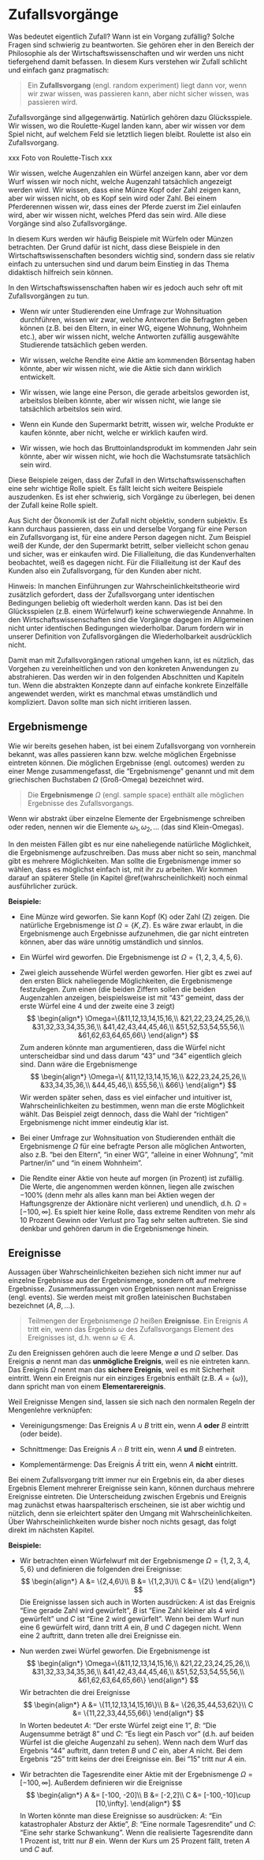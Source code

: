 # Zufallsvorgänge {#zufall}

Was bedeutet eigentlich Zufall? Wann ist ein Vorgang zufällig?
Solche Fragen sind schwierig zu beantworten. Sie gehören eher in den
Bereich der Philosophie als der Wirtschaftswissenschaften und
wir werden uns nicht tiefergehend damit befassen. In diesem Kurs verstehen wir 
Zufall schlicht und einfach ganz pragmatisch: 

> Ein **Zufallsvorgang** (engl. random experiment) liegt dann vor, wenn wir
> zwar wissen, was passieren kann, aber nicht sicher wissen, was passieren 
> wird.

Zufallsvorgänge sind allgegenwärtig. Natürlich gehören dazu Glücksspiele.
Wir wissen, wo die Roulette-Kugel landen kann, aber wir wissen vor dem
Spiel nicht, auf welchem Feld sie letztlich liegen bleibt. Roulette ist
also ein Zufallsvorgang. 

xxx Foto von Roulette-Tisch xxx

Wir wissen, welche Augenzahlen ein Würfel anzeigen
kann, aber vor dem Wurf wissen wir noch nicht, welche Augenzahl tatsächlich
angezeigt werden wird. Wir wissen, dass eine Münze Kopf oder Zahl zeigen
kann, aber wir wissen nicht, ob es Kopf sein wird oder Zahl. Bei einem
Pferderennen wissen wir, dass eines der Pferde zuerst im Ziel einlaufen
wird, aber wir wissen nicht, welches Pferd das sein wird. Alle diese
Vorgänge sind also Zufallsvorgänge. 

In diesem Kurs werden wir häufig Beispiele mit Würfeln oder Münzen 
betrachten. Der Grund dafür ist nicht, dass diese Beispiele in den
Wirtschaftswissenschaften besonders wichtig sind, sondern dass sie 
relativ einfach zu untersuchen sind und darum beim Einstieg in das
Thema didaktisch hilfreich sein können. 

In den Wirtschaftswissenschaften haben wir es jedoch auch sehr oft
mit Zufallsvorgängen zu tun. 

- Wenn wir unter Studierenden eine Umfrage zur Wohnsituation durchführen, 
wissen wir zwar, welche Antworten die Befragten geben können
(z.B. bei den Eltern, in einer WG, eigene Wohnung, Wohnheim etc.), 
aber wir wissen nicht, welche Antworten zufällig ausgewählte 
Studierende tatsächlich geben werden. 

- Wir wissen, welche Rendite eine Aktie am kommenden Börsentag haben
könnte, aber wir wissen nicht, wie die Aktie sich dann wirklich
entwickelt.

- Wir wissen, wie lange eine Person, die gerade arbeitslos geworden ist,
arbeitslos bleiben könnte, aber wir wissen nicht, wie lange sie
tatsächlich arbeitslos sein wird.

- Wenn ein Kunde den Supermarkt betritt, wissen wir, welche Produkte
er kaufen könnte, aber nicht, welche er wirklich kaufen wird.

- Wir wissen, wie hoch das Bruttoinlandsprodukt im kommenden Jahr sein
könnte, aber wir wissen nicht, wie hoch die Wachstumsrate tatsächlich
sein wird.

Diese Beispiele zeigen, dass der Zufall in den Wirtschaftswissenschaften
eine sehr wichtige Rolle spielt. Es fällt leicht sich weitere Beispiele
auszudenken. Es ist eher schwierig, sich Vorgänge zu überlegen, bei
denen der Zufall keine Rolle spielt. 

Aus Sicht der Ökonomik ist der Zufall nicht objektiv, sondern subjektiv.
Es kann durchaus passieren, dass ein und derselbe Vorgang für eine
Person ein Zufallsvorgang ist, für eine andere Person dagegen nicht.
Zum Beispiel weiß der Kunde, der den Supermarkt betritt, selber vielleicht
schon genau und sicher, was er einkaufen wird. Die Filialleitung, die das
Kundenverhalten beobachtet, weiß es dagegen nicht. Für die Filialleitung ist
der Kauf des Kunden also ein Zufallsvorgang, für den Kunden aber nicht.

Hinweis: In manchen Einführungen zur Wahrscheinlichkeitstheorie wird 
zusätzlich gefordert, dass der Zufallsvorgang unter identischen Bedingungen
beliebig oft wiederholt werden kann. Das ist bei den Glücksspielen
(z.B. einem Würfelwurf) keine schwerwiegende Annahme. In den 
Wirtschaftswissenschaften sind die Vorgänge dagegen im Allgemeinen
nicht unter identischen Bedingungen wiederholbar. Darum fordern wir
in unserer Definition von Zufallsvorgängen die Wiederholbarkeit
ausdrücklich nicht.

Damit man mit Zufallsvorgängen rational umgehen kann, ist es nützlich,
das Vorgehen zu vereinheitlichen und von den konkreten Anwendungen
zu abstrahieren. Das werden wir in den folgenden Abschnitten und Kapiteln
tun. Wenn die abstrakten Konzepte dann auf einfache konkrete Einzelfälle
angewendet werden, wirkt es manchmal etwas umständlich und kompliziert. 
Davon sollte man sich nicht irritieren lassen.

## Ergebnismenge

Wie wir bereits gesehen haben, ist bei einem Zufallsvorgang von vornherein
bekannt, was alles passieren kann bzw. welche möglichen Ergebnisse
eintreten können. Die möglichen Ergebnisse (engl. outcomes) werden zu einer 
Menge zusammengefasst, die "Ergebnismenge" genannt und mit dem
griechischen Buchstaben $\Omega$ (Groß-Omega) bezeichnet wird.

> Die **Ergebnismenge** $\Omega$ (engl. sample space) enthält alle möglichen 
> Ergebnisse des Zufallsvorgangs.

Wenn wir abstrakt über einzelne Elemente der Ergebnismenge schreiben oder
reden, nennen wir die Elemente $\omega_1, \omega_2, \ldots$ (das sind 
Klein-Omegas).

In den meisten Fällen gibt es nur eine naheliegende natürliche Möglichkeit, die
Ergebnismenge aufzuschreiben. Das muss aber nicht so sein, manchmal gibt
es mehrere Möglichkeiten. Man sollte die Ergebnismenge immer so wählen,
dass es möglichst einfach ist, mit ihr zu arbeiten. Wir kommen darauf
an späterer Stelle (in Kapitel \@ref(wahrscheinlichkeit) noch einmal 
ausführlicher zurück.

**Beispiele:**

- Eine Münze wird geworfen. Sie kann Kopf (K) oder Zahl (Z) zeigen. Die 
natürliche Ergebnismenge ist $\Omega=\{K, Z\}$. Es wäre zwar erlaubt, 
in die Ergebnismenge auch Ergebnisse aufzunehmen, die gar nicht eintreten
können, aber das wäre unnötig umständlich und sinnlos. 

- Ein Würfel wird geworfen. Die Ergebnismenge ist $\Omega=\{1,2,3,4,5,6\}$.

- Zwei gleich aussehende Würfel werden geworfen. Hier gibt es zwei 
auf den ersten Blick naheliegende Möglichkeiten, die Ergebnismenge
festzulegen. Zum einen (die beiden Ziffern sollen die beiden
Augenzahlen anzeigen, beispielsweise ist mit "43" gemeint, dass
der erste Würfel eine 4 und der zweite eine 3 zeigt)
$$
\begin{align*}
\Omega=\{&11,12,13,14,15,16,\\
&21,22,23,24,25,26,\\
&31,32,33,34,35,36,\\
&41,42,43,44,45,46,\\
&51,52,53,54,55,56,\\
&61,62,63,64,65,66\}
\end{align*}
$$
Zum anderen könnte man argumentieren, dass die Würfel nicht unterscheidbar
sind und dass darum "43" und "34" eigentlich gleich sind. Dann wäre die
Ergebnismenge
$$
\begin{align*}
\Omega=\{
&11,12,13,14,15,16,\\
&22,23,24,25,26,\\
&33,34,35,36,\\
&44,45,46,\\
&55,56,\\
&66\}
\end{align*}
$$
Wir werden später sehen, dass es viel einfacher und intuitiver ist, 
Wahrscheinlichkeiten zu bestimmen, wenn man die erste Möglichkeit wählt.
Das Beispiel zeigt dennoch, dass die Wahl der "richtigen" Ergebnismenge 
nicht immer eindeutig klar ist.

- Bei einer Umfrage zur Wohnsituation von Studierenden enthält die
Ergebnismenge $\Omega$ für eine befragte Person alle möglichen Antworten, 
also z.B. "bei den Eltern", "in einer WG", "alleine in einer Wohnung", "mit 
Partner/in" und "in einem Wohnheim".

- Die Rendite einer Aktie von heute auf morgen (in Prozent) ist zufällig. 
Die Werte, die angenommen werden können, liegen alle zwischen $-100\%$ 
(denn mehr als alles kann man bei Aktien wegen der Haftungsgrenze der Aktionäre 
nicht verlieren) und unendlich, d.h. $\Omega=[-100, \infty]$. Es spielt
hier keine Rolle, dass extreme Renditen von mehr als 10 Prozent Gewinn oder
Verlust pro Tag sehr selten auftreten. Sie sind denkbar und
gehören darum in die Ergebnismenge hinein.

## Ereignisse

Aussagen über Wahrscheinlichkeiten beziehen sich nicht immer nur auf 
einzelne Ergebnisse aus der Ergebnismenge, sondern oft auf mehrere
Ergebnisse. Zusammenfassungen von Ergebnissen nennt man Ereignisse
(engl. events). Sie werden meist mit großen lateinischen Buchstaben 
bezeichnet ($A, B, \ldots$).

> Teilmengen der Ergebnismenge $\Omega$ heißen **Ereignisse**.
> Ein Ereignis $A$ tritt ein, wenn das Ergebnis $\omega$ des 
> Zufallsvorgangs Element des Ereignisses ist, d.h.
> wenn $\omega\in A$.

Zu den Ereignissen gehören auch die leere Menge $\emptyset$ und
$\Omega$ selber. Das Ereignis $\emptyset$ nennt man das 
**unmögliche Ereignis**, weil es nie eintreten kann. Das Ereignis $\Omega$ 
nennt man das **sichere Ereignis**, weil es mit Sicherheit eintritt. Wenn ein
Ereignis nur ein einziges Ergebnis enthält (z.B. $A=\{\omega\}$),
dann spricht man von einem **Elementarereignis**.

Weil Ereignisse Mengen sind, lassen sie sich nach den normalen
Regeln der Mengenlehre verknüpfen:

- Vereinigungsmenge: Das Ereignis $A\cup B$ tritt ein, wenn $A$
**oder** $B$ eintritt (oder beide).

- Schnittmenge: Das Ereignis $A\cap B$ tritt ein, wenn $A$ **und**
$B$ eintreten.

- Komplementärmenge: Das Ereignis $\bar A$ tritt ein, wenn $A$ 
**nicht** eintritt.

Bei einem Zufallsvorgang tritt immer nur ein Ergebnis ein, da aber dieses
Ergebnis Element mehrerer Ereignisse sein kann, können durchaus mehrere
Ereignisse eintreten. Die Unterscheidung zwischen Ergebnis und Ereignis
mag zunächst etwas haarspalterisch erscheinen, sie ist aber wichtig und
nützlich, denn sie erleichtert später den Umgang mit Wahrscheinlichkeiten.
Über Wahrscheinlichkeiten wurde bisher noch nichts gesagt, das folgt
direkt im nächsten Kapitel.

**Beispiele:**

- Wir betrachten einen Würfelwurf mit der Ergebnismenge 
$\Omega=\{1,2,3,4,5,6\}$ und definieren die folgenden drei
Ereignisse:
$$
\begin{align*}
A &= \{2,4,6\}\\
B &= \{1,2,3\}\\
C &= \{2\}
\end{align*}
$$
Die Ereignisse lassen sich auch in Worten ausdrücken: $A$ ist das 
Ereignis "Eine gerade Zahl wird gewürfelt", $B$ ist "Eine Zahl kleiner
als 4 wird gewürfelt" und $C$ ist "Eine 2 wird gewürfelt". Wenn bei dem
Wurf nun eine 6 gewürfelt wird, dann tritt $A$ ein, $B$ und $C$ dagegen 
nicht. Wenn eine 2 auftritt, dann treten alle drei Ereignisse ein. 

- Nun werden zwei Würfel geworfen. Die Ergebnismenge ist
$$
\begin{align*}
\Omega=\{&11,12,13,14,15,16,\\
&21,22,23,24,25,26,\\
&31,32,33,34,35,36,\\
&41,42,43,44,45,46,\\
&51,52,53,54,55,56,\\
&61,62,63,64,65,66\}
\end{align*}
$$
Wir betrachten die drei Ereignisse 
$$
\begin{align*}
A &= \{11,12,13,14,15,16\}\\
B &= \{26,35,44,53,62\}\\
C &= \{11,22,33,44,55,66\}
\end{align*}
$$
In Worten bedeutet $A$: "Der erste Würfel zeigt eine 1",
$B$: "Die Augensumme beträgt 8" und $C$: "Es liegt ein Pasch vor" (d.h. auf
beiden Würfel ist die gleiche Augenzahl zu sehen). Wenn nach dem Wurf das
Ergebnis "44" auftritt, dann treten $B$ und $C$ ein, aber $A$ nicht. Bei
dem Ergebnis "25" tritt keins der drei Ereignisse ein. Bei "15" tritt nur
$A$ ein.

- Wir betrachten die Tagesrendite einer Aktie mit der Ergebnismenge
$\Omega=[-100, \infty]$. Außerdem definieren wir die Ereignisse
$$
\begin{align*}
A &= [-100, -20]\\
B &= [-2,2]\\
C &= [-100,-10]\cup [10,\infty].
\end{align*}
$$
In Worten könnte man diese Ereignisse so ausdrücken: $A$: "Ein katastrophaler
Absturz der Aktie", $B$: "Eine normale Tagesrendite" und $C$: "Eine sehr
starke Schwankung". Wenn die realisierte Tagesrendite dann 1 Prozent ist,
tritt nur $B$ ein. Wenn der Kurs um 25 Prozent fällt, treten $A$ und $C$
auf.